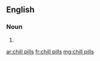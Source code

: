 ==English==

===Noun===
{{head|en|head=[[chill]] [[pill]]s}}

# {{plural of|chill pill}}

[[ar:chill pills]]
[[fr:chill pills]]
[[mg:chill pills]]